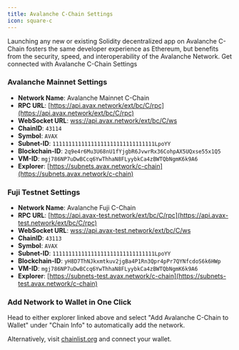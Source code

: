 ```yaml
---
title: Avalanche C-Chain Settings
icon: square-c
---
```


Launching any new or existing Solidity decentralized app on Avalanche C-Chain fosters the same developer experience as Ethereum,
but benefits from the security, speed, and interoperability of the Avalanche Network. Get connected with Avalanche C-Chain Settings

### Avalanche Mainnet Settings

- **Network Name**: Avalanche Mainnet C-Chain
- **RPC URL**: [https://api.avax.network/ext/bc/C/rpc](https://api.avax.network/ext/bc/C/rpc)
- **WebSocket URL**: [wss://api.avax.network/ext/bc/C/ws](wss://api.avax.network/ext/bc/C/ws)
- **ChainID**: `43114`
- **Symbol**: `AVAX`
- **Subnet-ID**: `11111111111111111111111111111111LpoYY`
- **Blockchain-ID**: `2q9e4r6Mu3U68nU1fYjgbR6JvwrRx36CohpAX5UQxse55x1Q5`
- **VM-ID**: `mgj786NP7uDwBCcq6YwThhaN8FLyybkCa4zBWTQbNgmK6k9A6`
- **Explorer**: [https://subnets.avax.network/c-chain](https://subnets.avax.network/c-chain)

### Fuji Testnet Settings

- **Network Name**: Avalanche Fuji C-Chain
- **RPC URL**: [https://api.avax-test.network/ext/bc/C/rpc](https://api.avax-test.network/ext/bc/C/rpc)
- **WebSocket URL**: [wss://api.avax-test.network/ext/bc/C/ws](wss://api.avax-test.network/ext/bc/C/ws)
- **ChainID**: `43113`
- **Symbol**: `AVAX`
- **Subnet-ID**: `11111111111111111111111111111111LpoYY`
- **Blockchain-ID**: `yH8D7ThNJkxmtkuv2jgBa4P1Rn3Qpr4pPr7QYNfcdoS6k6HWp`
- **VM-ID**: `mgj786NP7uDwBCcq6YwThhaN8FLyybkCa4zBWTQbNgmK6k9A6`
- **Explorer**: [https://subnets-test.avax.network/c-chain](https://subnets-test.avax.network/c-chain)

### Add Network to Wallet in One Click

Head to either explorer linked above and select "Add Avalanche C-Chain to Wallet" 
under "Chain Info" to automatically add the network.

Alternatively, visit 
[chainlist.org](https://chainlist.org/?search=Avalanche&testnets=true) and connect your wallet.
